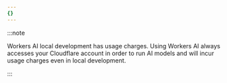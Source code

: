 ```yaml
---
{}
---
```


:::note

Workers AI local development has usage charges. Using Workers AI always accesses your Cloudflare account in order to run AI models and will incur usage charges even in local development.

:::

